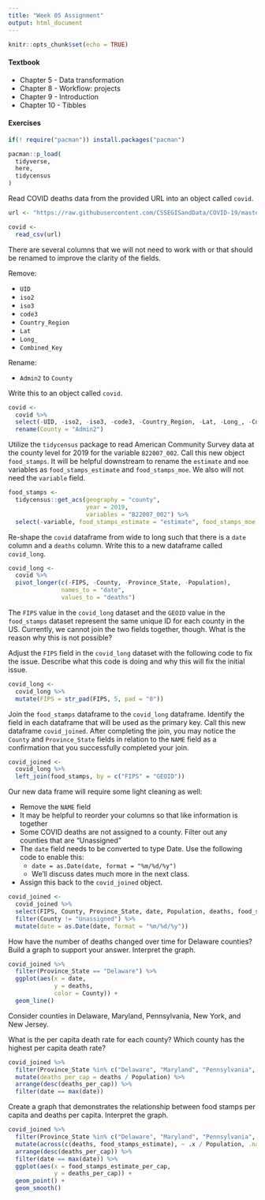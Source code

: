 ```yaml
---
title: "Week 05 Assignment"
output: html_document
---
```


```r
knitr::opts_chunk$set(echo = TRUE)
```

#### Textbook

-   Chapter 5 - Data transformation
-   Chapter 8 - Workflow: projects
-   Chapter 9 - Introduction
-   Chapter 10 - Tibbles


#### Exercises

```r
if(! require("pacman")) install.packages("pacman")

pacman::p_load(
  tidyverse,
  here,
  tidycensus
)
```

Read COVID deaths data from the provided URL into an object called `covid`.

```r

url <- "https://raw.githubusercontent.com/CSSEGISandData/COVID-19/master/csse_covid_19_data/csse_covid_19_time_series/time_series_covid19_deaths_US.csv"

covid <- 
  read_csv(url)
```

There are several columns that we will not need to work with or that should be renamed to improve the clarity of the fields.

Remove:

-   `UID`
-   `iso2`
-   `iso3`
-   `code3`
-   `Country_Region`
-   `Lat`
-   `Long_`
-   `Combined_Key`

Rename:

-   `Admin2` to `County`

Write this to an object called `covid`.

```r
covid <- 
  covid %>% 
  select(-UID, -iso2, -iso3, -code3, -Country_Region, -Lat, -Long_, -Combined_Key) %>% 
  rename(County = "Admin2")
```

Utilize the `tidycensus` package to read American Community Survey data at the county level for 2019 for the variable `B22007_002`. Call this new object `food_stamps`. It will be helpful downstream to rename the `estimate` and `moe` variables as `food_stamps_estimate` and `food_stamps_moe`. We also will not need the `variable` field.

```r
food_stamps <-
  tidycensus::get_acs(geography = "county",
                      year = 2019,
                      variables = "B22007_002") %>% 
  select(-variable, food_stamps_estimate = "estimate", food_stamps_moe = "moe")
```

Re-shape the `covid` dataframe from wide to long such that there is a `date` column and a `deaths` column. Write this to a new dataframe called `covid_long`.

```r
covid_long <- 
  covid %>% 
  pivot_longer(c(-FIPS, -County, -Province_State, -Population),
               names_to = "date",
               values_to = "deaths")
```

The `FIPS` value in the `covid_long` dataset and the `GEOID` value in the `food_stamps` dataset represent the same unique ID for each county in the US. Currently, we cannot join the two fields together, though. What is the reason why this is not possible?

Adjust the `FIPS` field in the `covid_long` dataset with the following code to fix the issue. Describe what this code is doing and why this will fix the initial issue.

```r
covid_long <- 
  covid_long %>% 
  mutate(FIPS = str_pad(FIPS, 5, pad = "0"))
```

Join the `food_stamps` dataframe to the `covid_long` dataframe. Identify the field in each dataframe that will be used as the primary key. Call this new dataframe `covid_joined`. After completing the join, you may notice the `County` and `Province_State` fields in relation to the `NAME` field as a confirmation that you successfully completed your join.

```r
covid_joined <- 
  covid_long %>% 
  left_join(food_stamps, by = c("FIPS" = "GEOID"))
```
Our new data frame will require some light cleaning as well:

-   Remove the `NAME` field
-   It may be helpful to reorder your columns so that like information is together
-   Some COVID deaths are not assigned to a county. Filter out any counties that are "Unassigned"
-   The `date` field needs to be converted to type Date. Use the following code to enable this:
    -   `date = as.Date(date, format = "%m/%d/%y")`
    -   We'll discuss dates much more in the next class.
-   Assign this back to the `covid_joined` object.

```r
covid_joined <- 
  covid_joined %>% 
  select(FIPS, County, Province_State, date, Population, deaths, food_stamps_estimate, food_stamps_moe) %>% 
  filter(County != "Unassigned") %>% 
  mutate(date = as.Date(date, format = "%m/%d/%y"))
```

How have the number of deaths changed over time for Delaware counties? Build a graph to support your answer. Interpret the graph.

```r
covid_joined %>% 
  filter(Province_State == "Delaware") %>% 
  ggplot(aes(x = date,
             y = deaths,
             color = County)) +
  geom_line()
```

Consider counties in Delaware, Maryland, Pennsylvania, New York, and New Jersey.

What is the per capita death rate for each county? Which county has the highest per capita death rate?

```r
covid_joined %>% 
  filter(Province_State %in% c("Delaware", "Maryland", "Pennsylvania", "New York", "New Jersey")) %>% 
  mutate(deaths_per_cap = deaths / Population) %>% 
  arrange(desc(deaths_per_cap)) %>% 
  filter(date == max(date))
```

Create a graph that demonstrates the relationship between food stamps per capita and deaths per capita. Interpret the graph.

```r
covid_joined %>% 
  filter(Province_State %in% c("Delaware", "Maryland", "Pennsylvania", "New Jersey", "New York")) %>%
  mutate(across(c(deaths, food_stamps_estimate), ~ .x / Population, .names = "{.col}_per_cap")) %>% 
  arrange(desc(deaths_per_cap)) %>% 
  filter(date == max(date)) %>% 
  ggplot(aes(x = food_stamps_estimate_per_cap,
             y = deaths_per_cap)) +
  geom_point() +
  geom_smooth()
```
